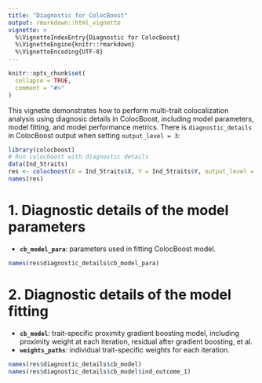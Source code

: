 ```yaml
---
title: "Diagnostic for ColocBoost"
output: rmarkdown::html_vignette
vignette: >
  %\VignetteIndexEntry{Diagnostic for ColocBoost}
  %\VignetteEngine{knitr::rmarkdown}
  %\VignetteEncoding{UTF-8}
---
```


```r
knitr::opts_chunk$set(
  collapse = TRUE,
  comment = "#>"
)
```


This vignette demonstrates how to perform multi-trait colocalization analysis using diagnosic details in ColocBoost, 
including model parameters, model fitting, and model performance metrics. There is `diagnostic_details` in ColocBoost output when setting `output_level = 3`:


```r
library(colocboost)
# Run colocboost with diagnostic details
data(Ind_5traits)
res <- colocboost(X = Ind_5traits$X, Y = Ind_5traits$Y, output_level = 3)
names(res)
```

# 1. Diagnostic details of the model parameters

- **`cb_model_para`**: parameters used in fitting ColocBoost model.


```r
names(res$diagnostic_details$cb_model_para)
```


# 2. Diagnostic details of the model fitting

- **`cb_model`**: trait-specific proximity gradient boosting model, including proximity weight at each iteration, residual after gradient boosting, et al.
- **`weights_paths`**: individual trait-specific weights for each iteration.

```r
names(res$diagnostic_details$cb_model)
names(res$diagnostic_details$cb_model$ind_outcome_1)
```

